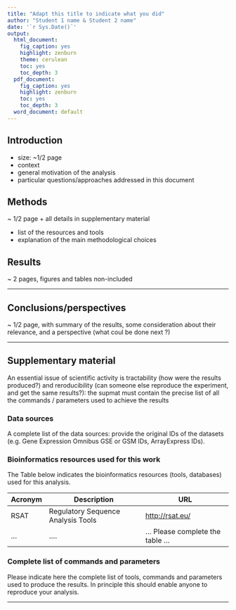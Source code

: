 ```yaml
---
title: "Adapt this title to indicate what you did"
author: "Student 1 name & Student 2 name"
date: '`r Sys.Date()`'
output:
  html_document:
    fig_caption: yes
    highlight: zenburn
    theme: cerulean
    toc: yes
    toc_depth: 3
  pdf_document:
    fig_caption: yes
    highlight: zenburn
    toc: yes
    toc_depth: 3
  word_document: default
---
```


## Introduction

- size: ~1/2 page
- context
- general motivation of the analysis
- particular questions/approaches addressed in this document



## Methods


~ 1/2 page + all details in supplementary material

- list of the resources and tools
- explanation of the main methodological choices



## Results

~ 2 pages, figures and tables non-included

* * * * * * 

## Conclusions/perspectives

~ 1/2 page, with summary of the results, some consideration about their relevance, and a perspective (what coul be done next ?)


* * * * * * 

## Supplementary material

An essential issue of scientific activity is  tractability (how were the results produced?) and reroducibility (can someone else reproduce the experiment, and get the same results?): the supmat must contain the precise list of all the commands / parameters used to achieve the results


### Data sources

A complete list of the data sources: provide the original IDs of the datasets (e.g. Gene Expression Omnibus GSE or GSM IDs, ArrayExpress IDs).

### Bioinformatics resources used for this work

The Table below indicates the bioinformatics resources (tools, databases) used for this analysis.

| Acronym | Description | URL | 
|---------|-------------|-----|
| RSAT | Regulatory Sequence Analysis Tools | <http://rsat.eu/> |
| ... | .... | ... Please complete the table ... |

### Complete list of commands and parameters

Please indicate here the complete list of tools, commands and parameters used to produce the results. In principle this should enable anyone to reproduce your analysis.

* * * * * * *
